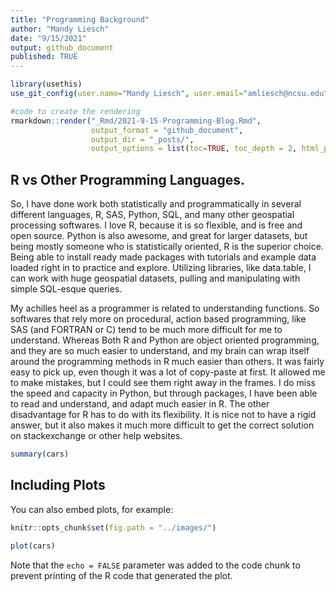 ```yaml
---
title: "Programming Background"
author: "Mandy Liesch"
date: "9/15/2021"
output: github_document
published: TRUE
---
```


```r
library(usethis)
use_git_config(user.name="Mandy Liesch", user.email="amliesch@ncsu.edu")
```

```r
#code to create the rendering
rmarkdown::render("_Rmd/2021-9-15-Programming-Blog.Rmd", 
                  output_format = "github_document", 
                  output_dir = "_posts/", 
                  output_options = list(toc=TRUE, toc_depth = 2, html_preview=FALSE))
```

## R vs Other Programming Languages.

So, I have done work both statistically and programmatically in several different languages, R, SAS, Python, SQL, and many other geospatial processing softwares. I love R, because it is so flexible, and is free and open source. Python is also awesome, and great for larger datasets, but being mostly someone who is statistically oriented, R is the superior choice. Being able to install ready made packages with tutorials and example data loaded right in to practice and explore. Utilizing libraries, like data.table, I can work with huge geospatial datasets, pulling and manipulating with simple SQL-esque queries. 

My achilles heel as a programmer is related to understanding functions. So softwares that rely more on procedural, action based programming, like SAS (and FORTRAN or C) tend to be much more difficult for me to understand. Whereas Both R and Python are object oriented programming, and they are so much easier to understand, and my brain can wrap itself around the programming methods in R much easier than others. It was fairly easy to pick up, even though it was a lot of copy-paste at first. It allowed me to make mistakes, but I could see them right away in the frames. I do miss the speed and capacity in Python, but through packages, I have been able to read and understand, and adapt much easier in R. The other disadvantage for R has to do with its flexibility. It is nice not to have a rigid answer, but it also makes it much more difficult to get the correct solution on stackexchange or other help websites. 


```r
summary(cars)
```

## Including Plots

You can also embed plots, for example:

```r
knitr::opts_chunk$set(fig.path = "../images/")

plot(cars)
```

Note that the `echo = FALSE` parameter was added to the code chunk to prevent printing of the R code that generated the plot.
